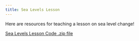 ```yaml
---
title: Sea Levels Lesson
---
```


Here are resources for teaching a lesson on sea level change!

[Sea Levels Lesson Code .zip file](https://lewis-and-clark-data-science.github.io/6-12-Data-Science-Resources/files/lesson_code_zips/SeaLevelsLessonCode.zip)